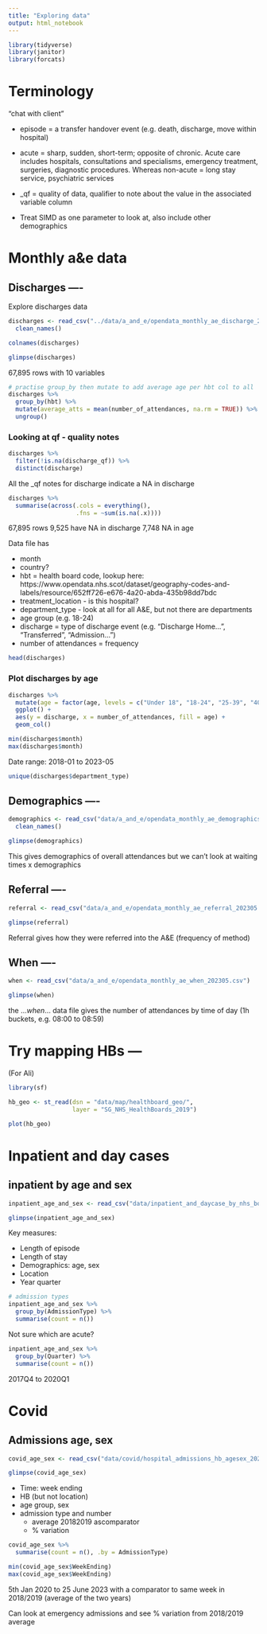 ```yaml
---
title: "Exploring data"
output: html_notebook
---
```


```r
library(tidyverse)
library(janitor)
library(forcats)
```

# Terminology

"chat with client"

* episode = a transfer handover event (e.g. death, discharge, move within hospital)
* acute = sharp, sudden, short-term; opposite of chronic. Acute care includes hospitals, consultations and specialisms, emergency treatment, surgeries, diagnostic procedures. Whereas non-acute = long stay service, psychiatric services

* _qf = quality of data, qualifier to note about the value in the associated variable column
* Treat SIMD as one parameter to look at, also include other demographics


# Monthly a&e data

## Discharges ----

Explore discharges data

```r
discharges <- read_csv("../data/a_and_e/opendata_monthly_ae_discharge_202305.csv") %>% 
  clean_names()
```
```r
colnames(discharges)
```

```r
glimpse(discharges)
```

67,895 rows with 10 variables

```r
# practise group_by then mutate to add average age per hbt col to all
discharges %>% 
  group_by(hbt) %>% 
  mutate(average_atts = mean(number_of_attendances, na.rm = TRUE)) %>% 
  ungroup()
```


### Looking at qf - quality notes

```r
discharges %>% 
  filter(!is.na(discharge_qf)) %>% 
  distinct(discharge)
```
All the _qf notes for discharge indicate a NA in discharge

```r
discharges %>% 
  summarise(across(.cols = everything(),
                   .fns = ~sum(is.na(.x))))
```

67,895 rows 
9,525 have NA in discharge
7,748 NA in age

Data file has 

* month
* country?
* hbt = health board code, lookup here: https://www.opendata.nhs.scot/dataset/geography-codes-and-labels/resource/652ff726-e676-4a20-abda-435b98dd7bdc 
* treatment_location - is this hospital?
* department_type - look at all for all A&E, but not there are departments
* age group (e.g. 18-24)
* discharge = type of discharge event (e.g. "Discharge Home...", "Transferred", "Admission...")
* number of attendances = frequency

```r
head(discharges)
```

### Plot discharges by age

```r
discharges %>% 
  mutate(age = factor(age, levels = c("Under 18", "18-24", "25-39", "40-64", "65-74", "75 plus", NA_character_))) %>% 
  ggplot() +
  aes(y = discharge, x = number_of_attendances, fill = age) +
  geom_col()
```

```r
min(discharges$month)
max(discharges$month)
```

Date range: 2018-01 to 2023-05

```r
unique(discharges$department_type)
```

## Demographics ----

```r
demographics <- read_csv("data/a_and_e/opendata_monthly_ae_demographics_202305.csv") %>% 
  clean_names()
```

```r
glimpse(demographics)
```

This gives demographics of overall attendances but we can't look at waiting times x demographics 

## Referral ----

```r
referral <- read_csv("data/a_and_e/opendata_monthly_ae_referral_202305.csv")
```

```r
glimpse(referral)
```

Referral gives how they were referred into the A&E (frequency of method)

## When ----

```r
when <- read_csv("data/a_and_e/opendata_monthly_ae_when_202305.csv")
```

```r
glimpse(when)
```

the ..._when_... data file gives the number of attendances by time of day (1h buckets, e.g. 08:00 to 08:59)


# Try mapping HBs ---

(For Ali)

```r
library(sf)
```

```r
hb_geo <- st_read(dsn = "data/map/healthboard_geo/",
                  layer = "SG_NHS_HealthBoards_2019")
```

```r
plot(hb_geo)
```



# Inpatient and day cases

## inpatient by age and sex

```r
inpatient_age_and_sex <- read_csv("data/inpatient_and_daycase_by_nhs_board_of_treatment_age_and_sex.csv")
```

```r
glimpse(inpatient_age_and_sex)
```

Key measures:

* Length of episode
* Length of stay
* Demographics: age, sex
* Location
* Year quarter

```r
# admission types
inpatient_age_and_sex %>% 
  group_by(AdmissionType) %>% 
  summarise(count = n())
```

Not sure which are acute? 

```r
inpatient_age_and_sex %>% 
  group_by(Quarter) %>% 
  summarise(count = n())
```

2017Q4 to 2020Q1


# Covid

## Admissions age, sex

```r
covid_age_sex <- read_csv("data/covid/hospital_admissions_hb_agesex_20230706.csv")
```

```r
glimpse(covid_age_sex)
```

* Time: week ending
* HB (but not location)
* age group, sex
* admission type and number
  * average 20182019 ascomparator
  * % variation
  
```r
covid_age_sex %>% 
  summarise(count = n(), .by = AdmissionType)
```

```r
min(covid_age_sex$WeekEnding)
max(covid_age_sex$WeekEnding)
```

5th Jan 2020 to 25 June 2023
with a comparator to same week in 2018/2019 (average of the two years)

Can look at emergency admissions and see % variation from 2018/2019 average


